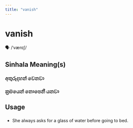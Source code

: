 ```yaml
---
title: "vanish"
---
```


# vanish

🗣️ /ˈvænɪʃ/

## Sinhala Meaning(s)

### අතුරුදහන් වෙනවා
### ක්‍රමයෙන් නොපෙනී යනවා

## Usage

### 

- She always asks for a glass of water before going to bed.

